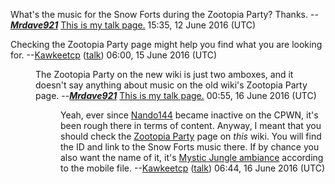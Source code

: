 What's the music for the Snow Forts during the Zootopia Party? Thanks. --[[fanon:User:Mrdave921|'''''Mrdave921''''']] [[fanon:User talk:Mrdave921|This is my talk page.]] 15:35, 12 June 2016 (UTC)

Checking the Zootopia Party page might help you find what you are looking for. --[[User:Kawkeetcp|Kawkeetcp]] ([[User talk:Kawkeetcp|talk]]) 06:00, 15 June 2016 (UTC)
:The Zootopia Party on the new wiki is just two amboxes, and it doesn't say anything about music on the old wiki's Zootopia Party page. --[[fanon:User:Mrdave921|'''''Mrdave921''''']] [[fanon:User talk:Mrdave921|This is my talk page.]] 00:55, 16 June 2016 (UTC)

::Yeah, ever since [[User:Nando144|Nando144]] became inactive on the CPWN, it's been rough there in terms of content. Anyway, I meant that you should check the [[Zootopia Party]] page on ''this'' wiki. You will find the ID and link to the Snow Forts music there. If by chance you also want the name of it, it's [http://media8.clubpenguin.com/mobile/world/parties/en_US/deploy/sound/all_platforms/music/060518_may/MUS_Party_Zootopia_Forts_MysticJungleAmb.mp3 Mystic Jungle ambiance] according to the mobile file. --[[User:Kawkeetcp|Kawkeetcp]] ([[User talk:Kawkeetcp|talk]]) 06:44, 16 June 2016 (UTC)
